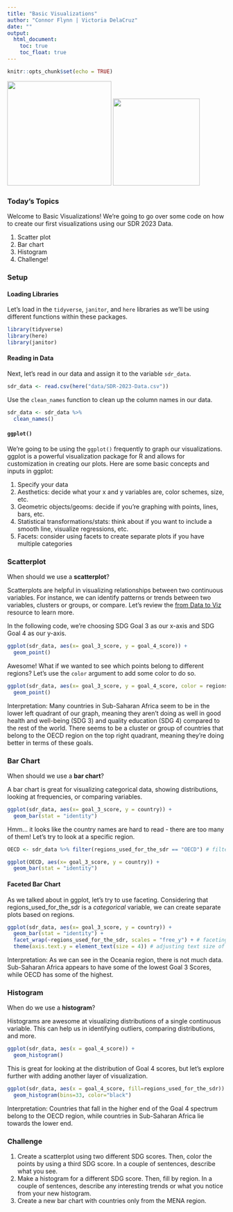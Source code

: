 ```yaml
---
title: "Basic Visualizations"
author: "Connor Flynn | Victoria DelaCruz"
date: ""
output: 
  html_document:
    toc: true
    toc_float: true
---
```


```r
knitr::opts_chunk$set(echo = TRUE)
```
<img src="logos/SpiceLogo1.png" width="240" /> <img src="logos/cifal_logo.png" width="200" />

### Today's Topics

Welcome to Basic Visualizations! We're going to go over some code on how to create our first visualizations using our SDR 2023 Data.

1. Scatter plot
2. Bar chart
3. Histogram
4. Challenge!

### Setup

#### Loading Libraries

Let's load in the `tidyverse`, `janitor`, and `here` libraries as we'll be using different functions within these packages. 

```r
library(tidyverse)
library(here)
library(janitor)
```

#### Reading in Data

Next, let's read in our data and assign it to the variable `sdr_data`.

```r
sdr_data <- read.csv(here("data/SDR-2023-Data.csv"))
```

Use the `clean_names` function to clean up the column names in our data. 

```r
sdr_data <- sdr_data %>% 
  clean_names()
```

#### `ggplot()`

We're going to be using the `ggplot()` frequently to graph our visualizations. ggplot is a powerful visualization package for R and allows for customization in creating our plots. Here are some basic concepts and inputs in ggplot:

1. Specify your data 
2. Aesthetics: decide what your x and y variables are, color schemes, size, etc.
3. Geometric objects/geoms: decide if you're graphing with points, lines, bars, etc.
4. Statistical transformations/stats: think about if you want to include a smooth line, visualize regressions, etc.
5. Facets: consider using facets to create separate plots if you have multiple categories

### Scatterplot

When should we use a **scatterplot**? 

Scatterplots are helpful in visualizing relationships between two continuous variables. For instance, we can identify patterns or trends between two variables, clusters or groups, or compare. Let's review the [from Data to Viz](https://www.data-to-viz.com/) resource to learn more. 

In the following code, we're choosing SDG Goal 3 as our x-axis and SDG Goal 4 as our y-axis.

```r
ggplot(sdr_data, aes(x= goal_3_score, y = goal_4_score)) +
  geom_point()
```
Awesome! What if we wanted to see which points belong to different regions? Let's use the `color` argument to add some color to do so.

```r
ggplot(sdr_data, aes(x= goal_3_score, y = goal_4_score, color = regions_used_for_the_sdr)) +
  geom_point()
```

Interpretation:
Many countries in Sub-Saharan Africa seem to be in the lower left quadrant of our graph, meaning they aren't doing as well in good health and well-being (SDG 3) and quality education (SDG 4) compared to the rest of the world. There seems to be a cluster or group of countries that belong to the OECD region on the top right quadrant, meaning they're doing better in terms of these goals. 

### Bar Chart

When should we use a **bar chart**?

A bar chart is great for visualizing categorical data, showing distributions, looking at frequencies, or comparing variables. 

```r
ggplot(sdr_data, aes(x= goal_3_score, y = country)) +
  geom_bar(stat = "identity")
```


Hmm... it looks like the country names are hard to read - there are too many of them! Let's try to look at a specific region. 

```r
OECD <- sdr_data %>% filter(regions_used_for_the_sdr == "OECD") # filtering for OECD countries only

ggplot(OECD, aes(x= goal_3_score, y = country)) +
  geom_bar(stat = "identity") 
```

#### Faceted Bar Chart

As we talked about in ggplot, let's try to use faceting. Considering that regions_used_for_the_sdr is a *categorical* variable, we can create separate plots based on regions. 

```r
ggplot(sdr_data, aes(x= goal_3_score, y = country)) +
  geom_bar(stat = "identity") +
  facet_wrap(~regions_used_for_the_sdr, scales = "free_y") + # faceting for regions
  theme(axis.text.y = element_text(size = 4)) # adjusting text size of y-axis values
```

Interpretation:
As we can see in the Oceania region, there is not much data. Sub-Saharan Africa appears to have some of the lowest Goal 3 Scores, while OECD has some of the highest.

### Histogram

When do we use a **histogram**?

Histograms are awesome at visualizing distributions of a single continuous variable. This can help us in identifying outliers, comparing distributions, and more. 

```r
ggplot(sdr_data, aes(x = goal_4_score)) +
  geom_histogram()
```

This is great for looking at the distribution of Goal 4 scores, but let's explore further with adding another layer of visualization.

```r
ggplot(sdr_data, aes(x = goal_4_score, fill=regions_used_for_the_sdr)) + 
  geom_histogram(bins=33, color="black")
```

Interpretation:
Countries that fall in the higher end of the Goal 4 spectrum belong to the OECD region, while countries in Sub-Saharan Africa lie towards the lower end. 

### Challenge

1. Create a scatterplot using two different SDG scores. Then, color the points by using a third SDG     score. In a couple of sentences, describe what you see.
2. Make a histogram for a different SDG score. Then, fill by region. In a couple of sentences,          describe any interesting trends or what you notice from your new histogram.
3. Create a new bar chart with countries only from the MENA region. 

